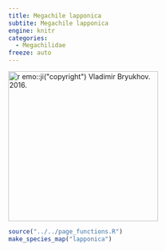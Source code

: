 ```yaml
---
title: Megachile lapponica
subtite: Megachile lapponica
engine: knitr
categories:
  - Megachilidae
freeze: auto
---
```

[![`r emo::ji("copyright")` Vladimir Bryukhov. 2016.](https://inaturalist-open-data.s3.amazonaws.com/photos/58924097/large.jpg){height=300}](https://www.zoology.ubc.ca/entomology/main/Hymenoptera/Megachilidae/Megachile%20lapponica.php)

```r
source("../../page_functions.R")
make_species_map("lapponica")
```
